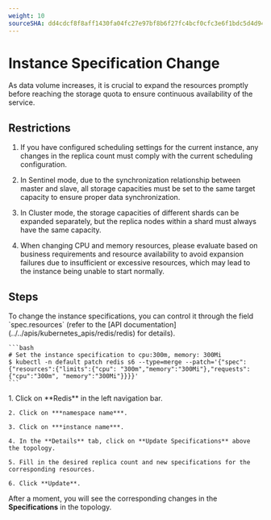 ```yaml
---
weight: 10
sourceSHA: dd4cdcf8f8aff1430fa04fc27e97bf8b6f27fc4bcf0cfc3e6f1bdc5d4d946b4c
---
```


# Instance Specification Change

As data volume increases, it is crucial to expand the resources promptly before reaching the storage quota to ensure continuous availability of the service.

## Restrictions

1. If you have configured scheduling settings for the current instance, any changes in the replica count must comply with the current scheduling configuration.

2. In Sentinel mode, due to the synchronization relationship between master and slave, all storage capacities must be set to the same target capacity to ensure proper data synchronization.

3. In Cluster mode, the storage capacities of different shards can be expanded separately, but the replica nodes within a shard must always have the same capacity.

4. When changing CPU and memory resources, please evaluate based on business requirements and resource availability to avoid expansion failures due to insufficient or excessive resources, which may lead to the instance being unable to start normally.

## Steps

<Tabs>
  <Tab label="CLI">
    To change the instance specifications, you can control it through the field `spec.resources` (refer to the [API documentation](../../apis/kubernetes_apis/redis/redis) for details).

    ```bash
    # Set the instance specification to cpu:300m, memory: 300Mi
    $ kubectl -n default patch redis s6 --type=merge --patch='{"spec": {"resources":{"limits":{"cpu": "300m","memory":"300Mi"},"requests":{"cpu":"300m", "memory":"300Mi"}}}}'
    ```
  </Tab>

  <Tab label="Web Console">
    1. Click on **Redis** in the left navigation bar.

    2. Click on ***namespace name***.

    3. Click on ***instance name***.

    4. In the **Details** tab, click on **Update Specifications** above the topology.

    5. Fill in the desired replica count and new specifications for the corresponding resources.

    6. Click **Update**.
  </Tab>
</Tabs>

After a moment, you will see the corresponding changes in the **Specifications** in the topology.
